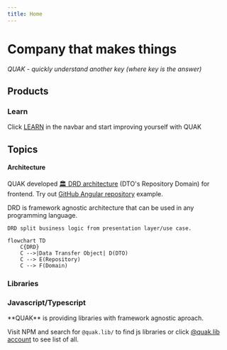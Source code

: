 ```yaml
---
title: Home
---
```



<style jsx global>{`
body {
  background: linear-gradient(
      180deg,
      hsla(0, 0%, 100%, 0) 0,
      #fff min(110vw, 800px)
    ),
    fixed
      repeating-radial-gradient(
        circle at 50% min(calc(50vw + 3.5rem), calc(300px + 5rem)),
        #f5f5f5 0,
        #fff 40px
      );
}
.dark body {
  background: linear-gradient(
    0deg,
    hsla(0, 0%, 100%, 0.2) 0,
    #000 min(110vw, 800px)
  ),
  fixed
    repeating-radial-gradient(
      circle at 50% min(calc(50vw + 3.5rem), calc(300px + 5rem)),
      #050505 0,
      #000 40px
    );
}
.w-100 {width: 100%;}
.w-50 {width: 50%;}
.gap-5 {gap: 1.5rem;}
.flex {display: flex;}
.flex-row {flex-direction: row;}
.flex-column {flex-direction: column;}
.align-center {align-items: center;}
.justify-center {justify-content: center;}
.container {
    width: 100%;
    max-width: 1200px;
}
.text-muted {color: #999;}
main {
    text-align: center;
}
.mx-auto {margin: 0 auto; width: 100%;}
.border-red {border: 1px solid red;}
.bg-muted {
    padding: 1rem;
}
.bg-muted a:hover img {
    opacity: 1;
}
.text-center {text-align: center;}
.m-5 {margin: 1.5rem;}
.mt-5 {margin-top: 1.5rem;}
.border-muted-dotted {
    border: 1px dotted #999;
    border-radius: 5px;
}
`}</style>


# Company that makes things

<em>QUAK - quickly understand another key (where key is the answer)</em>

## Products

### Learn

<span className="text-muted">Click</span> [LEARN](/learn) <span className="text-muted"> in the navbar and start improving yourself with QUAK</span>

<div className="text-center mt-5">
  <h2 className="fs-24 text-muted">Topics</h2>
</div>

<Cards>
  <Card title="🤖 AI" href="/learn/ai" />
  <Card title="🏛 Architecture" href="/learn/architecture" />
  <Card title="👨‍💻 Backend" href="/learn/backend" />
  <Card title="📱 Frontend" href="/learn/frontend" />
  <Card title="🎮 Games" href="/learn/games" />
  <Card title="🔢 QUAK Codes" href="/learn/quak-codes" />
</Cards>

#### Architecture

QUAK developed [🏛 DRD architecture](/learn/architecture/drd-frontend/) (DTO's Repository Domain) for frontend. Try out [GitHub Angular repository](https://github.com/Walikuperek/DRD-frontend-architecture/tree/master) example.

<Callout emoji="ℹ️" type="info">
    DRD is framework agnostic architecture that can be used in any programming language.
    
    DRD split business logic from presentation layer/use case.

</Callout>

```mermaid
flowchart TD
    C{DRD}
    C -->|Data Transfer Object| D(DTO)
    C --> E(Repository)
    C --> F(Domain)
```

### Libraries

### Javascript/Typescript

<Callout emoji="👾">
  **QUAK** is providing libraries with framework agnostic aproach.
</Callout>

<Cards>
  <Card title="👾 Qtheme (theming)" href="/libraries/qtheme" />
  <Card title="👾 Qstore (state management)" href="/libraries/qstore" />
</Cards>

Visit NPM and search for `@quak.lib/` to find js libraries or click [@quak.lib account](https://www.npmjs.com/~quak.lib) to see list of all.
